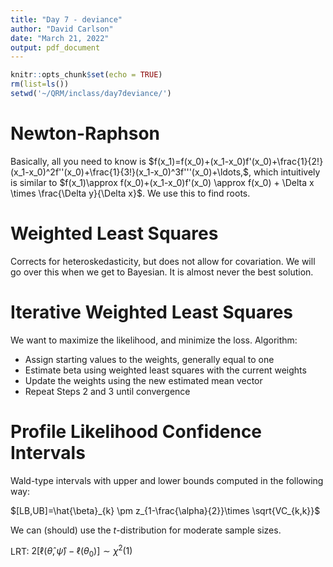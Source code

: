 ```yaml
---
title: "Day 7 - deviance"
author: "David Carlson"
date: "March 21, 2022"
output: pdf_document
---
```


```r
knitr::opts_chunk$set(echo = TRUE)
rm(list=ls())
setwd('~/QRM/inclass/day7deviance/')
```

# Newton-Raphson

Basically, all you need to know is $f(x_1)=f(x_0)+(x_1-x_0)f'(x_0)+\frac{1}{2!}(x_1-x_0)^2f''(x_0)+\frac{1}{3!}(x_1-x_0)^3f'''(x_0)+\ldots,$, which intuitively is similar to $f(x_1)\approx f(x_0)+(x_1-x_0)f'(x_0) \approx f(x_0) + \Delta x \times \frac{\Delta y}{\Delta x}$. We use this to find roots.

# Weighted Least Squares

Corrects for heteroskedasticity, but does not allow for covariation. We will go over this when we get to Bayesian. It is almost never the best solution.

# Iterative Weighted Least Squares

We want to maximize the likelihood, and minimize the loss. Algorithm:

* Assign starting values to the weights, generally equal to one
* Estimate beta using weighted least squares with the current weights
* Update the weights using the new estimated mean vector
* Repeat Steps 2 and 3 until convergence

# Profile Likelihood Confidence Intervals

Wald-type intervals with upper and lower bounds computed in the following way:

$[LB,UB]=\hat{\beta}_{k} \pm z_{1-\frac{\alpha}{2}}\times \sqrt{VC_{k,k}}$

We can (should) use the $t$-distribution for moderate sample sizes.

LRT: $2[\ell(\hat{\theta}, \hat{\psi})-\ell(\theta_0)] \sim \chi^2(1)$



